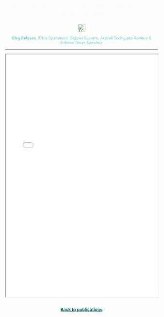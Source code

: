 <style>
  /* Contenedor de la imagen */
  .hero-container {
    width: 100%;
    text-align: center; /* Centra el contenido dentro del contenedor */
  }
  
  /* Imagen de fondo sin tintado */
  .hero-image {
    width: 100%;
    height: auto; /* Mantiene la proporción original de la imagen */
    object-fit: cover;
  }
  
  /* Estilo del título del artículo */
  .article-title {
    color: #f7fff7; /* Color del texto del título */
    font-size: 1.5em; /* Ajusta el tamaño del texto según sea necesario */
    font-family: sans-serif; /* Fuente sans-serif */
    margin-top: 20px; /* Espacio entre la imagen y el título */
    text-align: center; /* Centra el texto */
  }
</style>

<!-- Título del artículo como enlace al DOI -->
<div class="article-title">
  <a href="https://www.nature.com/articles/s41467-023-37132-5" style="color: #f7fff7; text-decoration: none;">
    The contribution of penguin guano to the Southern Ocean iron pool
  </a>
</div>

<p style="text-align: center;">
  <img src="natcomlogo.png" alt="NatCom Logo" style="height: 25px;">
</p>


<div style="text-align: center;">
  <span style="font-size: 0.9em; color: #78cdd7;">
  <strong>Oleg Belyaev</strong>, Erica Sparaventi, Gabriel Navarro, Araceli Rodríguez-Romero & Antonio Tovar-Sánchez.
  
----
   
<iframe src="pdfs/1_The contribution of penguin guano to the Southern Ocean iron pool.pdf" width="100%" height="800"></iframe>

```{=html}
<p style="text-align: center; margin: 30px;">
    <a href="/publications/index.qmd" style="color: #125F63; text-decoration: underline; font-size: 1em; font-weight: bold;">
        Back to publications
    </a>
</p>
```